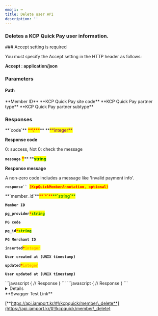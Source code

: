 ```yaml
---
emoji: ⌨
title: Delete user API
description: ''
---
```





### Deletes a KCP Quick Pay user information.

<Hint style="danger">
### Accept setting is required

You must specify the Accept setting in the HTTP header as follows:

&#x20;**Accept : application/json**

</Hint>

<Swagger method="delete" path="/kcpquick/members/{member_id}" baseUrl="https://api.iamport.kr" summary="Deletes a KCP Quick Pay user information.">
<SwaggerDescription>


</SwaggerDescription>

### Parameters

#### Path

<SwaggerParameter name="member_id" type="String">
**Member ID**

</SwaggerParameter>
<SwaggerParameter name="site_code" type="String(80)">
**KCP Quick Pay site code**

</SwaggerParameter>
<SwaggerParameter name="partner_type" type="String(80)">
**KCP Quick Pay partner type**

</SwaggerParameter>
<SwaggerParameter name="partner_subtype" type="String(80)">
**KCP Quick Pay partner subtype**

</SwaggerParameter>


### Responses

<SwaggerResponse status="200: OK" description="Success">
<Tabs>
<Tab title="KcpQuickMemberResponse">
**`code`** <mark style="color:red;">**\***</mark>** **<mark style="color:purple;">**integer**</mark>

**Response code**

0: success, Not 0: check the message



**`message`** <mark style="color:red;">**\***</mark>** **<mark style="color:green;">**string**</mark>

**Response message**

A non-zero code includes a message like 'Invalid payment info'.



**`response`` `**<mark style="color:red;">**`(KcpQuickMemberAnnotation, optional)`**</mark>

</Tab>
</Tabs>

<Tabs>
<Tab title="KcpQuickMemberAnnotation">
**`member_id`**<mark style="color:red;">**`*`**</mark><mark style="color:green;">**`string`**</mark>

**`Member ID`**



**`pg_provider`**<mark style="color:red;">**`*`**</mark><mark style="color:green;">**`string`**</mark>

**`PG code`**

&#x20;

**`pg_id`**<mark style="color:red;">**`*`**</mark><mark style="color:green;">**`string`**</mark>

**`PG Merchant ID`**



**`inserted`**<mark style="color:red;">**`*`**</mark><mark style="color:orange;">**`integer`**</mark>

**`User created at (UNIX timestamp)`**



**`updated`**<mark style="color:red;">**`*`**</mark><mark style="color:orange;">**`integer`**</mark>

**`User updated at (UNIX timestamp)`**

</Tab>
</Tabs>

</SwaggerResponse>

<SwaggerResponse status="401: Unauthorized" description="Missing or invalid access token">
```javascript
{
    // Response
}
```

</SwaggerResponse>

<SwaggerResponse status="404: Not Found" description="Invalid member_id">
```javascript
{
    // Response
}
```

</SwaggerResponse>

</Swagger>

<Details>
<p slot="summary">Response Model Schema</p>

```
{
  "code": 0,
  "message": "string",
  "response": {
    "member_id": "string",
    "pg_provider": "string",
    "pg_id": "string",
    "inserted": 0,
    "updated": 0
  }
}
```

</Details>

<Hint style="success">
**Swagger Test Link**

[**https://api.iamport.kr/#!/kcpquick/member\_delete**](https://api.iamport.kr/#!/kcpquick/member\_delete)

</Hint>
